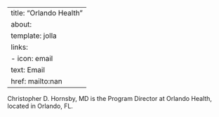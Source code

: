 
---
title: "Orlando Health"
about:
  template: jolla
  links:
    - icon: email
      text: Email
      href: mailto:nan
---

Christopher D. Hornsby, MD is the Program Director at Orlando Health, located in Orlando, FL. 
